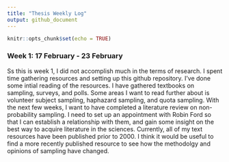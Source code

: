 ```yaml
---
title: "Thesis Weekly Log"
output: github_document
---
```


```r
knitr::opts_chunk$set(echo = TRUE)
```

### Week 1: 17 February - 23 February

  Ss this is week 1, I did not accomplish much in the terms of research. I spent time gathering resources and setting up this github repository. I've done some intial reading of the resources. I have gathered textbooks on sampling, surveys, and polls. Some areas I want to read further about is volunteer subject sampling, haphazard sampling, and quota sampling. 
  With the next few weeks, I want to have completed a literature review on non-probability sampling. I need to set up an appointment with Robin Ford so that I can establish a relationship with them, and gain some insight on the best way to acquire literature in the sciences. Currently, all of my text resources have been published prior to 2000. I think it would be useful to find a more recently published resource to see how the methodolgy and opinions of sampling have changed.
